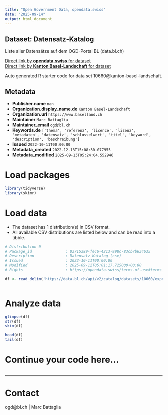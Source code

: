 ```yaml
---
title: "Open Government Data, opendata.swiss"
date: "2025-09-14"
output: html_document
---
```


## Dataset: Datensatz-Katalog

Liste aller Datensätze auf dem OGD-Portal BL (data.bl.ch)

[Direct link by **opendata.swiss** for dataset](https://opendata.swiss/de/dataset/ogd-katalog)<br>
[Direct link by **Kanton Basel-Landschaft** for dataset](https://data.bl.ch/explore/dataset/10660/)

Auto generated R starter code for data set 10660@kanton-basel-landschaft.

## Metadata

- **Publisher.name** `nan`
- **Organization.display_name.de** `Kanton Basel-Landschaft`
- **Organization.url** `https://www.baselland.ch`
- **Maintainer** `Marc Battaglia`
- **Maintainer_email** `ogd@bl.ch`
- **Keywords.de** `['thema', 'referenz', 'licence', 'lizenz', 'metadaten', 'datensatz', 'schlusselwort', 'titel', 'keyword', 'description', 'beschreibung']`
- **Issued** `2022-10-11T00:00:00`
- **Metadata_created** `2022-12-13T15:08:30.077955`
- **Metadata_modified** `2025-09-13T05:24:04.552946`


# Load packages

```r

library(tidyverse)
library(skimr)

```

# Load data

-   The dataset has 1 distribution(s) in CSV format.
-   All available CSV distributions are listed below and can be read into a tibble.

```r

# Distribution 0
# Package_id               : 03715389-fec6-4213-998c-83cb7b634635
# Description              : Datensatz-Katalog (csv)
# Issued                   : 2022-10-11T00:00:00
# Modified                 : 2025-09-12T05:01:17.725000+00:00
# Rights                   : https://opendata.swiss/terms-of-use#terms_by

df <- read_delim('https://data.bl.ch/api/v2/catalog/datasets/10660/exports/csv?use_labels=true')



```

# Analyze data

```r

glimpse(df)
str(df)
skim(df)

head(df)
tail(df)

```

# Continue your code here...

```r

```

------------------------------------------------------------------------

# Contact

ogd@bl.ch | Marc Battaglia
